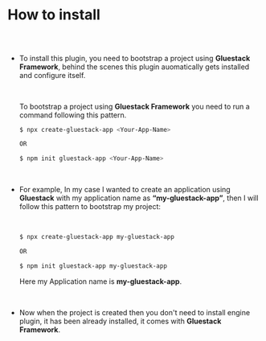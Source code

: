 
<Meta pageTitle="How to install | engine" description="How to install with engine." />





# How to install

##

<br />

- To install this plugin, you need to bootstrap a project using **Gluestack Framework**,
  behind the scenes this plugin auomatically gets installed and configure itself.

  <br />

  To bootstrap a project using **Gluestack Framework** you need to run a command following
  this pattern.

  ```bash
  $ npx create-gluestack-app <Your-App-Name>

  OR

  $ npm init gluestack-app <Your-App-Name>
  ```

  <br />

- For example, In my case I wanted to create an application using **Gluestack** with my application
  name as **“my-gluestack-app”**, then I will follow this pattern to bootstrap my project:

  <br />

  ```bash
  $ npx create-gluestack-app my-gluestack-app

  OR

  $ npm init gluestack-app my-gluestack-app
  ```

  Here my Application name is **my-gluestack-app**.

  <br />

- Now when the project is created then you don't need to install engine plugin, it
  has been already installed, it comes with **Gluestack Framework**.
